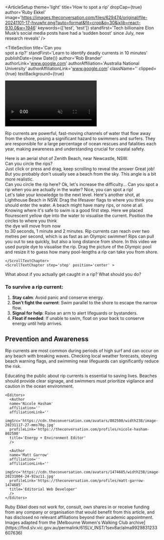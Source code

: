 
<ArticleSetup
  theme='light'
  title='How to spot a rip'
  dropCap={true}
  author='Ruby Ekkel'
  image='https://images.theconversation.com/files/629474/original/file-20241101-17-hvuwhr.png?auto=format&fit=crop&q=30&ixlib=react-9.10.0&w=1946'
  keywords={['test', 'test']}
  standfirst='Tech billionaire Elon Musk’s social media posts have had a ‘sudden boost’ since July, new research reveals'
/>

<TitleSection
  title='Can you <br/> spot a rip?'
  standFirst='Learn to identify deadly currents in 10 minutes'
  publishDate={new Date()}
  author='Rob Brander'
  authorLink='www.google.com'
  authorAffiliation='Australia National University'
  authorAffiliationLink='www.google.com'
  className=''
  clipped={true}
  textBackground={true}
>
  <video
    id='title_video'
    playsInline
    muted
    autoPlay
    loop
    src='titleVideo.webm'
    className='h-full w-full object-cover object-bottom'
  />
</TitleSection>

Rip currents are powerful, fast-moving channels of water that flow away from the shore, posing a significant hazard to swimmers and surfers. They are responsible for a large percentage of ocean rescues and fatalities each year, making awareness and understanding crucial for coastal safety.

<ScrollSection pinType='pin_clipped' className='my-12'>
  <ScrollBackground>
  <Picture
      src='https://images.theconversation.com/files/634718/original/file-20241127-15-5rghif.jpg'
      loading='eager'
      className='full_screen_media make_visible grid'
      imgClassName=' aspect-[4/3]'
      caption=''
      source=''
      sourceLink=''
      alt='Zenith Beach near Newcastle, NSW'
      focalPoint={{
        mobile: { x: 0.5, y: 0.5 },
        tablet: { x: 0.5, y: 0.5 },
        tabletLandscape: { x: 0.5, y: 0.5 },
        laptop: { x: 0.5, y: 0.5 },
        desktop: { x: 0.5, y: 0.5 }
      }}
    />
    <div className='full_screen_media content-center bg-neutral-50'>
      <QuizOne />
    </div>
    <div className='full_screen_media content-center bg-neutral-50'>
      <QuizTwo />
    </div>
    <div className='full_screen_media content-center bg-neutral-50'>
      <QuizThree />
    </div>
    <Picture
      src='https://images.theconversation.com/files/634719/original/file-20241127-15-e3i137.jpg'
      loading='eager'
      className='full_screen_media  grid'
      imgClassName=' aspect-[4/3]'
      caption=''
      source=''
      sourceLink=''
      alt='Zenith Beach near Newcastle, NSW'
      focalPoint={{
        mobile: { x: 0.5, y: 0.5 },
        tablet: { x: 0.5, y: 0.5 },
        tabletLandscape: { x: 0.5, y: 0.5 },
        laptop: { x: 0.5, y: 0.5 },
        desktop: { x: 0.5, y: 0.5 }
      }}
    />
    <div className='full_screen_media content-center bg-neutral-50'>
      <QuizFour />
    </div>
    <div className='full_screen_media content-center bg-neutral-50'>
      <QuizFive />
    </div>
    <div className='full_screen_media content-center bg-neutral-50'>
      <QuizSix />
    </div>
    <div className='full_screen_media content-center bg-neutral-50'>
      <QuizSeven />
    </div>
  </ScrollBackground>
  <ScrollForeground>
    <ScrollTextChapter className='mt-[20vh]' position='center' id={'draw1-step'}>
      <div>
        <span>Here is an aerial shot of Zenith Beach, near Newcastle, NSW.</span>
      </div>
    </ScrollTextChapter>
    <ScrollTextChapter step='step' position='center'>
    Can you circle the rips? <br/>
    <span className='text-xs'>Just click or press and drag, keep scrolling to reveal the answer</span>
    </ScrollTextChapter>
    <ScrollTextChapter position='center'>
      <span id='draw1Answer'>Great job!</span> But you probably don't usually see a beach from the sky.
    </ScrollTextChapter>
    <ScrollTextChapter step='step' position='center'>
      This angle is a bit more realistic. <br/>
      Can you circle the rip here?
    </ScrollTextChapter>
    <ScrollTextChapter position='center'>
    Ok, let's increase the difficulty...
    </ScrollTextChapter>
    <ScrollTextChapter step='step' position='center'>
      Can you spot a rip when you are actually in the water?
    </ScrollTextChapter>
    <ScrollTextChapter position='center'>
      Nice, you can spot a rip!<br/>
      Let's take your knowledge to the next level.
    </ScrollTextChapter>
    <ScrollTextChapter step='step' position='center' id={'draw4-step'}>
      Here's another shot, at Lighthouse Beach in NSW.
    </ScrollTextChapter>
    <ScrollTextChapter step='step' position='center' >
      Drag the lifesaver flags to where you think you should enter the water.
    </ScrollTextChapter>
    <ScrollTextChapter position='center'>
      A beach might have many rips, or none at all.<br/>
      Knowing where it's safe to swim is a good first step.
    </ScrollTextChapter>
    <ScrollTextChapter step='step' position='center'>
      Here we placed flourescent yellow dye into the water to visualise the current.
    </ScrollTextChapter>
    <ScrollTextChapter position='center' id={'draw5-step'}>
      Position the circles to where you think <br/>
      the dye will move from now <br/>
      to 30 seconds, 1 minute and 2 minutes.
    </ScrollTextChapter>
    <ScrollTextChapter position='center' id={'draw5-step-2'}>
      Rip currents can reach over two metres per second, which is as fast as an Olympic swimmer!
    </ScrollTextChapter>
    <ScrollTextChapter step='step' position='center'>
      Rips can pull you out to sea quickly, but also a long distance from shore.
    </ScrollTextChapter>
    <ScrollTextChapter  position='center'>
      In this video we used purple dye to visualise the rip.
    </ScrollTextChapter>
    <ScrollTextChapter position='center' id={'draw6-step'}>
      Drag the picture of the Olympic pool and resize it to guess how many pool-lengths a rip can take you from shore.
    </ScrollTextChapter>
    <ScrollTextChapter  position='center' >
    
    </ScrollTextChapter>
    <ScrollTextChapter step='step' position='center' >
What about if you actually get caught in a rip? What should you do?
    </ScrollTextChapter>
  </ScrollForeground>
</ScrollSection>

### To survive a rip current:

1. **Stay calm**: Avoid panic and conserve energy.
2. **Don’t fight the current**: Swim parallel to the shore to escape the narrow flow.
3. **Signal for help**: Raise an arm to alert lifeguards or bystanders.
4. **Float if needed**: If unable to swim, float on your back to conserve energy until help arrives.

## Prevention and Awareness

Rip currents are most common during periods of high surf and can occur on any beach with breaking waves. Checking local weather forecasts, obeying beach warning flags, and swimming near lifeguards can significantly reduce the risk.

Educating the public about rip currents is essential to saving lives. Beaches should provide clear signage, and swimmers must prioritize vigilance and caution in the ocean environment.

<AuthorSection>
  <Editorial>
    <Authors>
      <Author
      name='Ruby Ekkel'
      affiliation='Australian National University'
      affiliationLink='https://theconversation.com/institutions/australian-national-university-877'
      imgSrc='https://cdn.theconversation.com/avatars/1493529/width238/file-20231204-29-c3vl5c.jpg'
      profileLink='https://theconversation.com/profiles/ruby-ekkel-1493529'
      title='PhD candidate'
      />
    </Authors>

    <Editors>
      <Author
      name='Nicole Hasham'
      affiliation=''
      affiliationLink=''
      imgSrc='https://cdn.theconversation.com/avatars/802500/width238/image-20231117-27-mms70g.jpg'
      profileLink='https://theconversation.com/profiles/nicole-hasham-802500'
      title='Energy + Environment Editor'
      />

      <Author
      name='Matt Garrow'
      affiliation=''
      affiliationLink=''
      imgSrc='https://cdn.theconversation.com/avatars/1474685/width238/image-20231004-24-92az11.jpg'
      profileLink='https://theconversation.com/profiles/matt-garrow-1474685'
      title='Editorial Web Developer'
      />
    </Editors>

  </Editorial>

<Disclosures>
  Ruby Ekkel does not work for, consult, own shares in or receive funding from any company or organisation that would
  benefit from this article, and has disclosed no relevant affiliations beyond their academic appointment.
</Disclosures>

  <Acknowledgements>
  Images adapted from the [Melbourne Women's Walking Club archive](https://find.slv.vic.gov.au/permalink/61SLV_INST/1sev8ar/alma9929831233607636)
  </Acknowledgements>
</AuthorSection>


